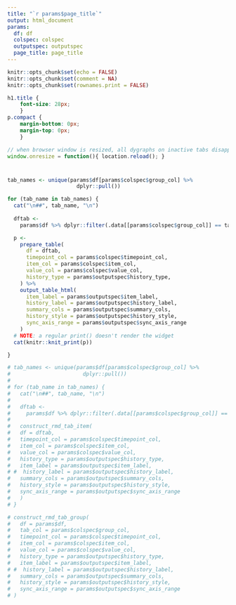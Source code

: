 ```yaml
---
title: "`r params$page_title`"
output: html_document
params:
  df: df
  colspec: colspec
  outputspec: outputspec 
  page_title: page_title
---
```


```r
knitr::opts_chunk$set(echo = FALSE)
knitr::opts_chunk$set(comment = NA)
knitr::opts_chunk$set(rownames.print = FALSE)
```

```css
h1.title {
	font-size: 28px;
	}
p.compact {
	margin-bottom: 0px;
	margin-top: 0px;
	}
```

```js
// when browser window is resized, all dygraphs on inactive tabs disappear. Reload page to redraw them all.
window.onresize = function(){ location.reload(); }
```

#  {.tabset .tabset-pills}

```r
tab_names <- unique(params$df[params$colspec$group_col] %>%
                      dplyr::pull())

for (tab_name in tab_names) {
  cat("\n##", tab_name, "\n")
  
  dftab <-
    params$df %>% dplyr::filter(.data[[params$colspec$group_col]] == tab_name)

  p <-
    prepare_table(
      df = dftab,
      timepoint_col = params$colspec$timepoint_col,
      item_col = params$colspec$item_col,
      value_col = params$colspec$value_col,
      history_type = params$outputspec$history_type,
    ) %>%
    output_table_html(
      item_label = params$outputspec$item_label,
      history_label = params$outputspec$history_label,
      summary_cols = params$outputspec$summary_cols,
      history_style = params$outputspec$history_style,
      sync_axis_range = params$outputspec$sync_axis_range
    )
  # NOTE: a regular print() doesn't render the widget
  cat(knitr::knit_print(p))

}

```


```r
# tab_names <- unique(params$df[params$colspec$group_col] %>%
#                       dplyr::pull())
# 
# for (tab_name in tab_names) {
#   cat("\n##", tab_name, "\n")
#   
#   dftab <-
#     params$df %>% dplyr::filter(.data[[params$colspec$group_col]] == tab_name)
# 
#   construct_rmd_tab_item(
#   df = dftab,
#   timepoint_col = params$colspec$timepoint_col,
#   item_col = params$colspec$item_col,
#   value_col = params$colspec$value_col,
#   history_type = params$outputspec$history_type,
#   item_label = params$outputspec$item_label,
# #  history_label = params$outputspec$history_label,
#   summary_cols = params$outputspec$summary_cols,
#   history_style = params$outputspec$history_style,
#   sync_axis_range = params$outputspec$sync_axis_range
#   )
# }

```


```r
# construct_rmd_tab_group(
#   df = params$df,
#   tab_col = params$colspec$group_col,
#   timepoint_col = params$colspec$timepoint_col,
#   item_col = params$colspec$item_col,
#   value_col = params$colspec$value_col,
#   history_type = params$outputspec$history_type,
#   item_label = params$outputspec$item_label,
# #  history_label = params$outputspec$history_label,
#   summary_cols = params$outputspec$summary_cols,
#   history_style = params$outputspec$history_style,
#   sync_axis_range = params$outputspec$sync_axis_range
# )

```

